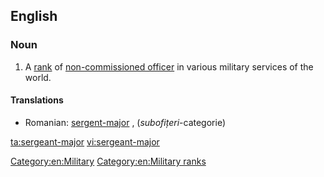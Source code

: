 ==English==
{{wikipedia}}

===Noun===
{{en-noun|pl2=sergeants-major}}

# A [[rank]] of [[non-commissioned officer]] in various military services of the world.

====Translations====
{{trans-top|military rank}}
* Romanian: [[sergent-major]] {{m}}, (''subofițeri''-categorie)
{{trans-mid}}
{{trans-bottom}}

[[Category:en:Military]]
[[Category:en:Military ranks]]

[[ta:sergeant-major]]
[[vi:sergeant-major]]